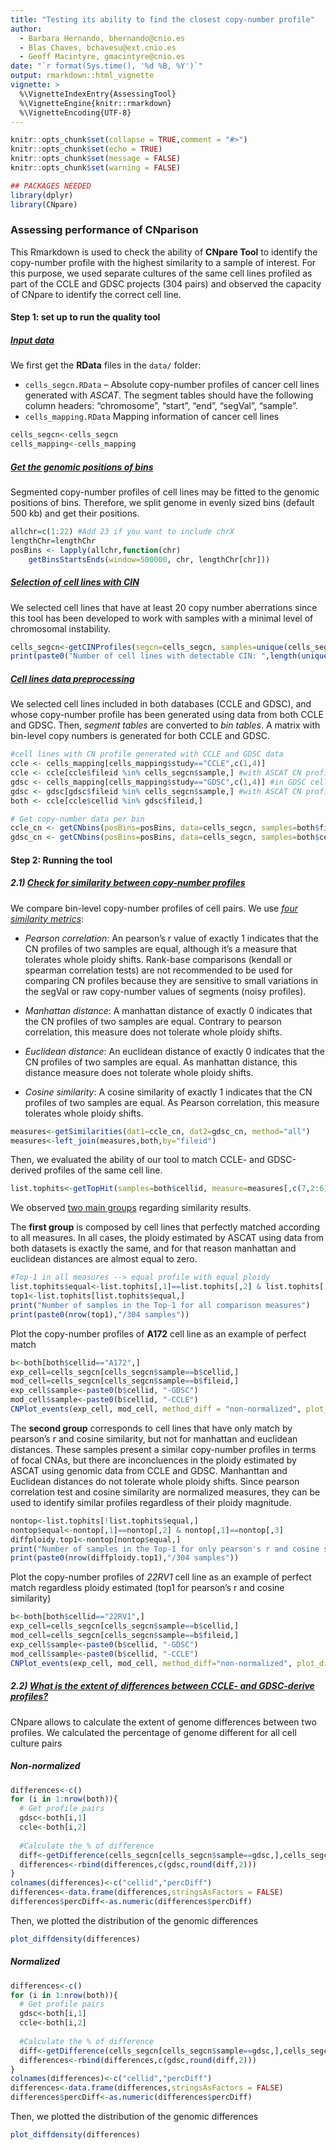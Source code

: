 ---
title: "Testing its ability to find the closest copy-number profile"
author:
  - Barbara Hernando, bhernando@cnio.es
  - Blas Chaves, bchavesu@ext.cnio.es
  - Geoff Macintyre, gmacintyre@cnio.es
date: "`r format(Sys.time(), '%d %B, %Y')`"
output: rmarkdown::html_vignette
vignette: >
  %\VignetteIndexEntry{AssessingTool}
  %\VignetteEngine{knitr::rmarkdown}
  %\VignetteEncoding{UTF-8}
---

```{r setup, include = FALSE}
knitr::opts_chunk$set(collapse = TRUE,comment = "#>")
knitr::opts_chunk$set(echo = TRUE)
knitr::opts_chunk$set(message = FALSE)
knitr::opts_chunk$set(warning = FALSE)

## PACKAGES NEEDED
library(dplyr)
library(CNpare)
```

### Assessing performance of CNparison

This Rmarkdown is used to check the ability of **CNpare Tool** to identify the copy-number profile with the highest similarity to a sample of interest. For this purpose, we used separate cultures of the same cell lines profiled as part of the CCLE and GDSC projects (304 pairs) and observed the capacity of CNpare to identify the correct cell line.

#### Step 1: set up to run the quality tool

##### [Input data]{.ul}

We first get the **RData** files in the `data/` folder:

-   `cells_segcn.RData` -- Absolute copy-number profiles of cancer cell lines generated with *ASCAT*. The segment tables should have the following column headers: "chromosome", "start", "end", "segVal", "sample".
-   `cells_mapping.RData` Mapping information of cancer cell lines

```{r input, include=FALSE}
cells_segcn<-cells_segcn
cells_mapping<-cells_mapping
```

##### [Get the genomic positions of bins]{.ul}

Segmented copy-number profiles of cell lines may be fitted to the genomic positions of bins. Therefore, we split genome in evenly sized bins (default 500 kb) and get their positions.

```{r pos_bins}
allchr=c(1:22) #Add 23 if you want to include chrX
lengthChr=lengthChr
posBins <- lapply(allchr,function(chr) 
    getBinsStartsEnds(window=500000, chr, lengthChr[chr]))
```

##### [Selection of cell lines with CIN]{.ul}

We selected cell lines that have at least 20 copy number aberrations since this tool has been developed to work with samples with a minimal level of chromosomal instability.

```{r select_samples, echo=FALSE}
cells_segcn<-getCINProfiles(segcn=cells_segcn, samples=unique(cells_segcn$sample))
print(paste0("Number of cell lines with detectable CIN: ",length(unique(cells_segcn$sample))))
```

##### [Cell lines data preprocessing]{.ul}

We selected cell lines included in both databases (CCLE and GDSC), and whose copy-number profile has been generated using data from both CCLE and GDSC. Then, *segment tables* are converted to *bin tables*. A matrix with bin-level copy numbers is generated for both CCLE and GDSC.

```{r cnbins}
#cell lines with CN profile generated with CCLE and GDSC data
ccle <- cells_mapping[cells_mapping$study=="CCLE",c(1,4)]
ccle <- ccle[ccle$fileid %in% cells_segcn$sample,] #with ASCAT CN profile
gdsc <- cells_mapping[cells_mapping$study=="GDSC",c(1,4)] #in GDSC cellid and fileid is the same
gdsc <- gdsc[gdsc$fileid %in% cells_segcn$sample,] #with ASCAT CN profile
both <- ccle[ccle$cellid %in% gdsc$fileid,] 

# Get copy-number data per bin
ccle_cn <- getCNbins(posBins=posBins, data=cells_segcn, samples=both$fileid)
gdsc_cn <- getCNbins(posBins=posBins, data=cells_segcn, samples=both$cellid)
```

#### Step 2: Running the tool

##### 2.1) [Check for similarity between copy-number profiles]{.ul}

We compare bin-level copy-number profiles of cell pairs. We use [*four similarity metrics*]{.ul}:

-   *Pearson correlation*: An pearson's r value of exactly 1 indicates that the CN profiles of two samples are equal, although it's a measure that tolerates whole ploidy shifts. Rank-base comparisons (kendall or spearman correlation tests) are not recommended to be used for comparing CN profiles because they are sensitive to small variations in the segVal or raw copy-number values of segments (noisy profiles).

-   *Manhattan distance*: A manhattan distance of exactly 0 indicates that the CN profiles of two samples are equal. Contrary to pearson correlation, this measure does not tolerate whole ploidy shifts.

-   *Euclidean distance*: An euclidean distance of exactly 0 indicates that the CN profiles of two samples are equal. As manhattan distance, this distance measure does not tolerate whole ploidy shifts.

-   *Cosine similarity*: A cosine similarity of exactly 1 indicates that the CN profiles of two samples are equal. As Pearson correlation, this measure tolerates whole ploidy shifts.

```{r similarities}
measures<-getSimilarities(dat1=ccle_cn, dat2=gdsc_cn, method="all")
measures<-left_join(measures,both,by="fileid")
```

Then, we evaluated the ability of our tool to match CCLE- and GDSC-derived profiles of the same cell line.

```{r top_lists}
list.tophits<-getTopHit(samples=both$cellid, measure=measures[,c(7,2:6)], method="all")
```

We observed [two main groups]{.ul} regarding similarity results.

The **first group** is composed by cell lines that perfectly matched according to all measures. In all cases, the ploidy estimated by ASCAT using data from both datasets is exactly the same, and for that reason manhattan and euclidean distances are almost equal to zero.

```{r allmatch, echo=FALSE}
#Top-1 in all measures --> equal profile with equal ploidy
list.tophits$equal<-list.tophits[,1]==list.tophits[,2] & list.tophits[,1]==list.tophits[,3] & list.tophits[,1]==list.tophits[,4] & list.tophits[,1]==list.tophits[,5]
top1<-list.tophits[list.tophits$equal,] 
print("Number of samples in the Top-1 for all comparison measures") 
print(paste0(nrow(top1),"/304 samples"))
```

Plot the copy-number profiles of **A172** cell line as an example of perfect match

```{r plot_allmatch, fig1, fig.height = 4, fig.width = 8, fig.align = "center", eval=TRUE, echo=FALSE}
b<-both[both$cellid=="A172",]
exp_cell=cells_segcn[cells_segcn$sample==b$cellid,]
mod_cell=cells_segcn[cells_segcn$sample==b$fileid,]
exp_cell$sample<-paste0(b$cellid, "-GDSC")
mod_cell$sample<-paste0(b$cellid, "-CCLE")
CNPlot_events(exp_cell, mod_cell, method_diff = "non-normalized", plot_diff = FALSE)
```

The **second group** corresponds to cell lines that have only match by pearson's r and cosine similarity, but not for manhattan and euclidean distances. These samples present a similar copy-number profiles in terms of focal CNAs, but there are inconcluences in the ploidy estimated by ASCAT using genomic data from CCLE and GDSC. Manhanttan and Euclidean distances do not tolerate whole ploidy shifts. Since pearson correlation test and cosine similarity are normalized measures, they can be used to identify similar profiles regardless of their ploidy magnitude.

```{r non-allmatch, echo=FALSE}
nontop<-list.tophits[!list.tophits$equal,]
nontop$equal<-nontop[,1]==nontop[,2] & nontop[,1]==nontop[,3]
diffploidy.top1<-nontop[nontop$equal,]
print("Number of samples in the Top-1 for only pearson's r and cosine similarity") 
print(paste0(nrow(diffploidy.top1),"/304 samples"))
```

Plot the copy-number profiles of *22RV1* cell line as an example of perfect match regardless ploidy estimated (top1 for pearson's r and cosine similarity)

```{r plot_non-allmatch, fig2, fig.height = 4, fig.width = 8, fig.align = "center", eval=TRUE, echo=FALSE}
b<-both[both$cellid=="22RV1",]
exp_cell=cells_segcn[cells_segcn$sample==b$cellid,]
mod_cell=cells_segcn[cells_segcn$sample==b$fileid,]
exp_cell$sample<-paste0(b$cellid, "-GDSC")
mod_cell$sample<-paste0(b$cellid, "-CCLE")
CNPlot_events(exp_cell, mod_cell, method_diff="non-normalized", plot_diff = FALSE)
```

##### 2.2) [What is the extent of differences between CCLE- and GDSC-derive profiles?]{.ul}

CNpare allows to calculate the extent of genome differences between two profiles. We calculated the percentage of genome different for all cell culture pairs

##### *Non-normalized*

```{r calculate_allpercentages}
differences<-c()
for (i in 1:nrow(both)){
  # Get profile pairs
  gdsc<-both[i,1]
  ccle<-both[i,2]
  
  #Calculate the % of difference
  diff<-getDifference(cells_segcn[cells_segcn$sample==gdsc,],cells_segcn[cells_segcn$sample==ccle,])
  differences<-rbind(differences,c(gdsc,round(diff,2)))
}
colnames(differences)<-c("cellid","percDiff")
differences<-data.frame(differences,stringsAsFactors = FALSE)
differences$percDiff<-as.numeric(differences$percDiff)
```

Then, we plotted the distribution of the genomic differences

```{r plot_percentage_distribution, fig3, fig.height = 4, fig.width = 4, fig.align = "center", eval=TRUE, echo=FALSE}
plot_diffdensity(differences)
```

##### *Normalized*

```{r calculate_allpercentages_normalized}
differences<-c()
for (i in 1:nrow(both)){
  # Get profile pairs
  gdsc<-both[i,1]
  ccle<-both[i,2]
  
  #Calculate the % of difference
  diff<-getDifference(cells_segcn[cells_segcn$sample==gdsc,],cells_segcn[cells_segcn$sample==ccle,],method="normalized")
  differences<-rbind(differences,c(gdsc,round(diff,2)))
}
colnames(differences)<-c("cellid","percDiff")
differences<-data.frame(differences,stringsAsFactors = FALSE)
differences$percDiff<-as.numeric(differences$percDiff)
```

Then, we plotted the distribution of the genomic differences

```{r plot_normpercentage_distribution, fig4, fig.height = 4, fig.width = 4, fig.align = "center", eval=TRUE, echo=FALSE}
plot_diffdensity(differences)
```
